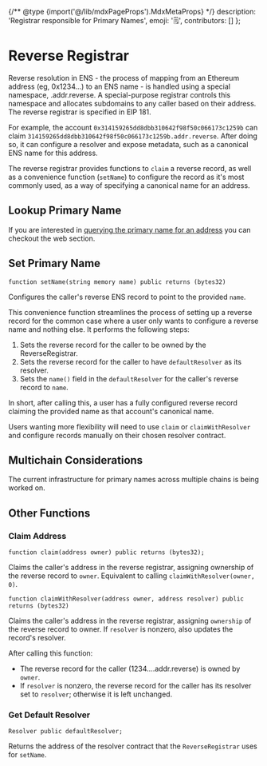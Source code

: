 
{/** @type {import('@/lib/mdxPageProps').MdxMetaProps} */}
    description: 'Registrar responsible for Primary Names',
    emoji: '🗒️',
    contributors: []
};

# Reverse Registrar

Reverse resolution in ENS - the process of mapping from an Ethereum address (eg, 0x1234...) to an ENS name - is handled using a special namespace, .addr.reverse. A special-purpose registrar controls this namespace and allocates subdomains to any caller based on their address. The reverse registrar is specified in EIP 181.

For example, the account `0x314159265dd8dbb310642f98f50c066173c1259b` can claim `314159265dd8dbb310642f98f50c066173c1259b.addr.reverse`.
After doing so, it can configure a resolver and expose metadata, such as a canonical ENS name for this address.

The reverse registrar provides functions to `claim` a reverse record,
as well as a convenience function (`setName`) to configure the record as it's most commonly used, as a way of specifying a canonical name for an address.

## Lookup Primary Name

If you are interested in [querying the primary name for an address](/web/reverse) you can checkout the web section.

## Set Primary Name

```
function setName(string memory name) public returns (bytes32)
```

Configures the caller's reverse ENS record to point to the provided `name`.

This convenience function streamlines the process of setting up a reverse record for the common case where a user only wants to configure a reverse name and nothing else. It performs the following steps:

1. Sets the reverse record for the caller to be owned by the ReverseRegistrar.
2. Sets the reverse record for the caller to have `defaultResolver` as its resolver.
3. Sets the `name()` field in the `defaultResolver` for the caller's reverse record to `name`.

In short, after calling this, a user has a fully configured reverse record claiming the provided name as that account's canonical name.

Users wanting more flexibility will need to use `claim` or `claimWithResolver` and configure records manually on their chosen resolver contract.

## Multichain Considerations

The current infrastructure for primary names across multiple chains is being worked on.

## Other Functions

### Claim Address

```
function claim(address owner) public returns (bytes32);
```

Claims the caller's address in the reverse registrar, assigning ownership of the reverse record to `owner`. Equivalent to calling `claimWithResolver(owner, 0)`.

```
function claimWithResolver(address owner, address resolver) public returns (bytes32)
```

Claims the caller's address in the reverse registrar, assigning `ownership` of the reverse record to owner. If `resolver` is nonzero, also updates the record's resolver.

After calling this function:

- The reverse record for the caller (1234....addr.reverse) is owned by `owner`.
- If `resolver` is nonzero, the reverse record for the caller has its resolver set to `resolver`; otherwise it is left unchanged.

### Get Default Resolver

```
Resolver public defaultResolver;
```

Returns the address of the resolver contract that the `ReverseRegistrar` uses for `setName`.